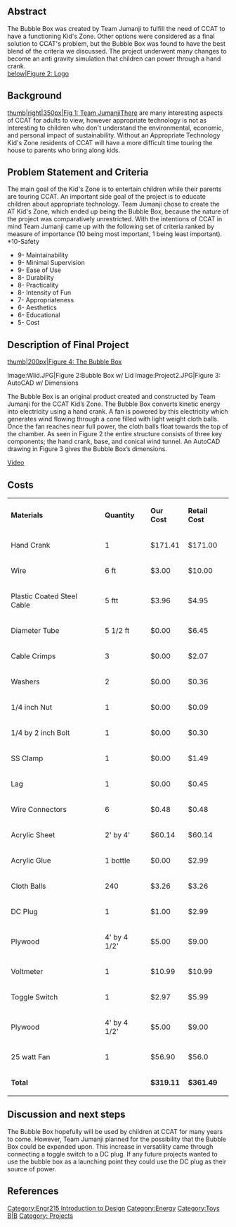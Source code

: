 ==Abstract==
The Bubble Box was created by Team Jumanji to fulfill the need of CCAT to have a functioning Kid's Zone.  Other options were considered as a final solution to CCAT's problem, but the Bubble Box was found to have the best blend of the criteria we discussed.  The project underwent many changes to become an anti gravity simulation that children can power through a hand crank. <br>
[[image:Jumanjilogo.jpg‎|below|Figure 2: Logo]]

==Background==
[[image:Teamjumanji.JPG|thumb|right|350px|Fig 1: Team Jumanji]]There are many interesting aspects of CCAT for adults to view, however appropriate technology is not as interesting to children who don't understand the environmental, economic, and personal impact of sustainability.  Without an Appropriate Technology Kid's Zone residents of CCAT will have a more difficult time touring the house to parents who bring along kids.

==Problem Statement and Criteria==
The main goal of the Kid's Zone is to entertain children while their parents are touring CCAT.  An important side goal of the project is to educate children about appropriate technology.  Team Jumanji chose to create the AT Kid's Zone, which ended up being the Bubble Box, because the nature of the project was comparatively unrestricted.  With the intentions of CCAT in mind Team Jumanji came up with the following set of criteria ranked by measure of importance (10 being most important, 1 being least important). <br>
*10-Safety
*9- Maintainability
*9- Minimal Supervision
*9- Ease of Use
*8- Durability
*8- Practicality
*8- Intensity of Fun
*7- Appropriateness
*6- Aesthetics
*6- Educational
*5- Cost

==Description of Final Project==

[[image:Bubbleboxfront.jpg|thumb|200px|Figure 4: The Bubble Box]]

<gallery>
Image:Wlid.JPG|Figure 2:Bubble Box w/ Lid
Image:Project2.JPG|Figure 3: AutoCAD w/ Dimensions
</gallery>
The Bubble Box is an original product created and constructed by Team Jumanji for the CCAT Kid’s Zone.  The Bubble Box converts kinetic energy into electricity using a hand crank.  A fan is powered by this electricity which generates wind flowing through a cone filled with light weight cloth balls.  Once the fan reaches near full power, the cloth balls float towards the top of the chamber.  As seen in Figure 2 the entire structure consists of three key components; the hand crank, base, and conical wind tunnel.  An AutoCAD drawing in Figure 3 gives the Bubble Box’s dimensions.

[http://users.humboldt.edu/cchapman/Jumanji_215CCAT_f09_movie.mov Video]

==Costs==
{| cellspacing="1" cellpadding="0" border="0" style="width: 465px; height: 89px;"
|-
| '''Materials<br>''' 
| '''Quantity'''<br> 
| '''Our Cost'''<br>
| '''Retail Cost'''<br>
|-
| Hand Crank<br> 
| 1<br> 
| $171.41<br>
| $171.00<br>
|-
| Wire<br> 
| 6 ft<br> 
| $3.00<br>
| $10.00<br>
|-
| Plastic Coated Steel Cable<br> 
| 5 ftt<br> 
| $3.96<br>
| $4.95<br>
|-
| Diameter Tube<br> 
| 5 1/2 ft<br> 
| $0.00<br>
| $6.45<br>
|-
| Cable Crimps<br> 
| 3<br> 
| $0.00<br>
| $2.07<br>
|-
| Washers<br> 
| 2<br> 
| $0.00<br>
| $0.36<br>
|-
| 1/4 inch Nut<br> 
| 1<br> 
| $0.00<br>
| $0.09<br>
|-
| 1/4 by 2 inch Bolt<br> 
| 1<br> 
| $0.00<br>
| $0.30<br>
|-
| SS Clamp<br> 
| 1<br> 
| $0.00<br>
| $1.49<br>
|-
| Lag<br> 
| 1<br> 
| $0.00<br>
| $0.45<br>
|-
| Wire Connectors<br> 
| 6<br> 
| $0.48<br>
| $0.48<br>
|-
| Acrylic Sheet<br> 
| 2' by 4'<br> 
| $60.14<br>
| $60.14<br>
|-
| Acrylic Glue<br> 
| 1 bottle<br> 
| $0.00<br>
| $2.99<br>
|-
| Cloth Balls<br> 
| 240<br> 
| $3.26<br>
| $3.26<br>
|-
| DC Plug<br> 
| 1<br> 
| $1.00<br>
| $2.99<br>
|-
| Plywood<br> 
| 4' by 4 1/2'<br> 
| $5.00<br>
| $9.00<br>
|-
| Voltmeter<br> 
| 1<br> 
| $10.99<br>
| $10.99<br>
|-
| Toggle Switch<br> 
| 1<br> 
| $2.97<br>
| $5.99<br>
|-
| Plywood<br> 
| 4' by 4 1/2'<br> 
| $5.00<br>
| $9.00<br>
|-
| 25 watt Fan<br> 
| 1<br> 
| $56.90<br>
| $56.0<br>
|-
| '''Total'''<br> 
| <br> 
| '''$319.11'''<br>
| '''$361.49'''<br>
|}

==Discussion and next steps==
The Bubble Box hopefully will be used by children at CCAT for many years to come.  However, Team Jumanji planned for the possibility that the Bubble Box could be expanded upon.  This increase in versatility came through connecting a toggle switch to a DC plug.  If any future projects wanted to use the bubble box as a launching point they could use the DC plug as their source of power.

==References==

[[Category:Engr215 Introduction to Design]]
[[Category:Energy]]
[[Category:Toys]]
[[Category:CCAT|B|B]]
[[Category: Projects]]